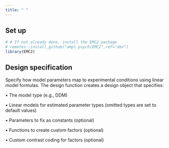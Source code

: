```yaml
---
title: " "
---
```


## Set up

```r
# # If not already done, install the EMC2 package
# remotes::install_github("ampl-psych/EMC2",ref="dev")
library(EMC2)
```

## Design specification

Specify how model parameters map to experimental conditions using linear model formulas. The design function creates a design object that specifies:

• The model type (e.g., DDM)

• Linear models for estimated parameter types (omitted types are set to default values)

• Parameters to fix as constants (optional)

• Functions to create custom factors (optional)

• Custom contrast coding for factors (optional)
